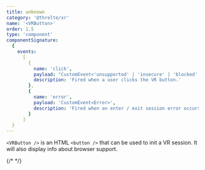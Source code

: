 ```yaml
---
title: unknown
category: '@threlte/xr'
name: '<VRButton>'
order: 1.5
type: 'component'
componentSignature:
  {
    events:
      [
        {
          name: 'click',
          payload: "CustomEvent<'unsupported' | 'insecure' | 'blocked' | 'supported'>",
          description: 'Fired when a user clicks the VR button.'
        },
        {
          name: 'error',
          payload: 'CustomEvent<Error>',
          description: 'Fired when an enter / exit session error occurs.'
        }
      ]
  }
---
```


`<VRButton />` is an HTML `<button />` that can be used to init a VR session. It will also display info about browser support.

{/* <Example path="xr/vr-button" /> */}
